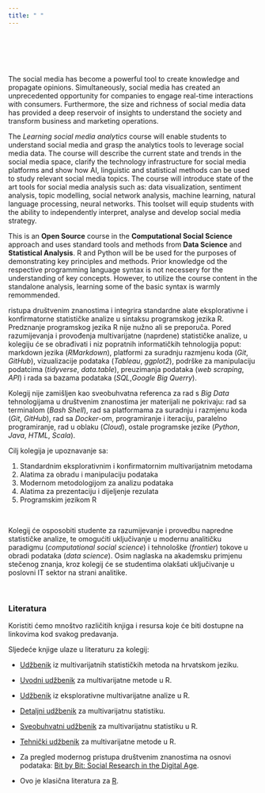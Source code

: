 ```yaml
---
title: " "
---
```


<br>
<br>
<br>
<br>


The social media has become a powerful tool to create knowledge and propagate opinions. Simultaneously, social media has created an unprecedented opportunity for companies to engage real-time interactions with consumers. Furthermore, the size and richness of social media data has provided a deep reservoir of insights to understand the society and transform business and marketing operations.

The *Learning social media analytics* course will enable students to understand social media and grasp the analytics tools to leverage social media data. The course will describe the current state and trends in the social media space, clarify the technology infrastructure for social media platforms and show how AI, linguistic and statistical methods can be used to study relevant social media topics. The course will introduce state of the art tools for social media analysis such as: data visualization, sentiment analysis, topic modelling, social network analysis, machine learning, natural language processing, neural networks. This toolset will equip students with the ability to independently interpret, analyse and develop social media strategy.  

This is an **Open Source** course in the **Computational Social Science** approach and uses standard tools and methods from **Data Science** and **Statistical Analysis**. R and Python will be be used for the purposes of demonstrating key principles and methods. Prior knowledge od the respective programming language syntax is not necessery for the understanding of key concepts. However, to utilize the course content in the standalone analysis, learning some of the basic syntax is warmly remommended.


ristupa društvenim znanostima i integrira standardne alate eksplorativne i konfirmatorne statističke analize u sintaksu programskog jezika R. Predznanje programskog jezika R nije nužno ali se preporuča. Pored razumijevanja i provođenja multivarijatne (naprdene) statističke analize, u kolegiju će se obrađivati i niz popratnih informatičkih tehnologija poput: markdown jezika (*RMarkdown*), platformi za suradnju razmjenu koda (*Git*, *GitHub*), vizualizacije podataka (*Tableau*, *ggplot2*), podrške za manipulaciju podatcima (*tidyverse*, *data.table*), preuzimanja podataka (*web scraping*, *API*) i rada sa bazama podataka (*SQL*,*Google Big Querry*).


Kolegij nije zamišljen kao sveobuhvatna referenca za rad s *Big Data* tehnologijama u društvenim znanostima jer materijali ne pokrivaju: rad sa terminalom (*Bash Shell*), rad sa platformama za suradnju i razmjenu koda (*Git*, *GitHub*), rad sa *Docker*-om, programiranje i iteraciju, paralelno programiranje, rad u oblaku (*Cloud*), ostale programske jezike (*Python*, *Java*, *HTML*, *Scala*). 

Cilj kolegija je upoznavanje sa:

1) Standardnim eksplorativnim i konfirmatornim multivarijatnim metodama 
2) Alatima za obradu i manipulaciju podataka 
3) Modernom metodologijom za analizu podataka 
4) Alatima za prezentaciju i dijeljenje rezulata 
5) Programskim jezikom R


<br>

Kolegij će osposobiti studente za razumijevanje i provedbu napredne statističke analize, te omogućiti uključivanje u modernu analitičku paradigmu (*computational social science*) i tehnološke (*frontier*) tokove u obradi podataka (*data science*). Osim naglaska na akademsku primjenu stečenog znanja, kroz kolegij će se studentima olakšati uključivanje u poslovni IT sektor na strani analitike.


<br>

### Literatura

Koristiti ćemo mnoštvo različitih knjiga i resursa koje će biti dostupne na linkovima kod svakog predavanja.

Sljedeće knjige ulaze u literaturu za kolegij:

- [Udžbenik](http://www.alinea.hr/105.html) iz multivarijatnih statističkih metoda na hrvatskom jeziku.

- [Uvodni udžbenik](https://link.springer.com/book/10.1007/978-1-4419-9650-3) za multivarijatne metode u R.

- [Udžbenik](https://github.com/gabi493/ADEI/blob/master/Husson%20F.%20et%20al.%20-%20Exploratory%20Multivariate%20Analysis%20by%20Example%20-%20Using%20R%20-%202011.pdf) iz eksplorativne multivarijatne analize u R.

- [Detaljni udžbenik](https://www.springer.com/gp/book/9783642360046) za multivarijatnu statistiku.

- [Sveobuhvatni udžbenik](https://us.sagepub.com/en-us/nam/using-r-with-multivariate-statistics/book243861#contents) za multivarijatnu statistiku u R.

- [Tehnički udžbenik](https://web.uniroma1.it/memotef/sites/default/files/file%20lezioni/102b_textbook.pdf) za multivarijatne metode u R.

- Za pregled modernog pristupa društvenim znanostima na osnovi podataka: [Bit by Bit: Social Research in the Digital Age](https://www.bitbybitbook.com/en/1st-ed/preface/).

- Ovo je klasična literatura za [R](https://r4ds.had.co.nz/).

<br>
